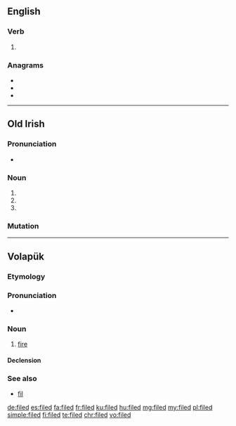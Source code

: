 ==English==

===Verb===
{{head|en|verb form}}

# {{en-past of|file}}

===Anagrams===
* {{l|en|felid}}
* {{l|en|field}}
* {{l|en|flied}}

----

==Old Irish==

===Pronunciation===
* {{IPA|/ˈfʲilʲeð/|lang=sga}}

===Noun===
{{head|sga|noun form}}

# {{genitive singular of|fili|lang=sga}}
# {{inflection of|fili||gen|d|lang=sga}}
# {{genitive plural of|fili|lang=sga}}

===Mutation===
{{sga-mutation|f|iled}}

-----

==Volapük==

===Etymology===
{{suffix|fil|ed|lang=vo}}

===Pronunciation===
* {{IPA|/fiˈled/|lang=vo}}

===Noun===
{{vo-noun}}

# [[fire]]

====Declension====
{{vo-decl-noun}}

===See also===
* [[fil]]

[[de:filed]]
[[es:filed]]
[[fa:filed]]
[[fr:filed]]
[[ku:filed]]
[[hu:filed]]
[[mg:filed]]
[[my:filed]]
[[pl:filed]]
[[simple:filed]]
[[fi:filed]]
[[te:filed]]
[[chr:filed]]
[[vo:filed]]